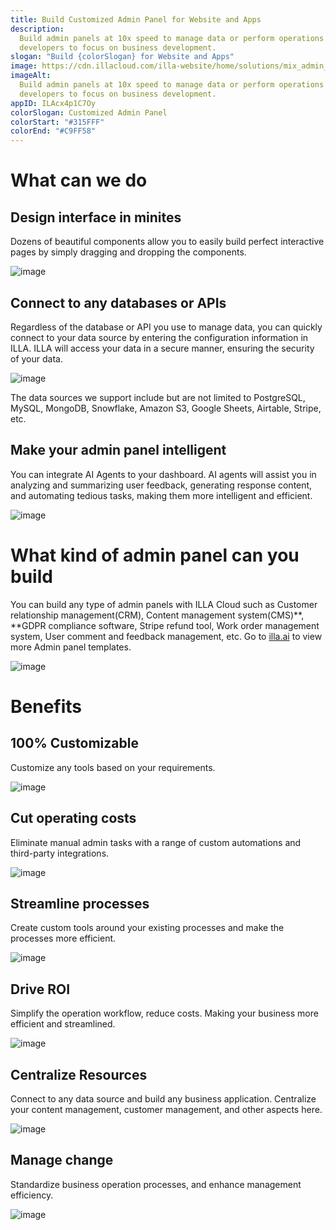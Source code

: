 ```yaml
---
title: Build Customized Admin Panel for Website and Apps
description:
  Build admin panels at 10x speed to manage data or perform operations and allow
  developers to focus on business development.
slogan: "Build {colorSlogan} for Website and Apps"
image: https://cdn.illacloud.com/illa-website/home/solutions/mix_admin_panel.webp
imageAlt:
  Build admin panels at 10x speed to manage data or perform operations and allow
  developers to focus on business development.
appID: ILAcx4p1C7Oy
colorSlogan: Customized Admin Panel
colorStart: "#315FFF"
colorEnd: "#C9FF58"
---
```


# What can we do

## Design interface in minites

Dozens of beautiful components allow you to easily build perfect interactive
pages by simply dragging and dropping the components.

![image](https://cdn.illacloud.com/official-website/img/solutions/dashboard/design.svg)

## Connect to any databases or APIs

Regardless of the database or API you use to manage data, you can quickly
connect to your data source by entering the configuration information in ILLA.
ILLA will access your data in a secure manner, ensuring the security of your
data.

![image](https://cdn.illacloud.com/official-website/img/solutions/cms/data-source.svg)

The data sources we support include but are not limited to PostgreSQL, MySQL,
MongoDB, Snowflake, Amazon S3, Google Sheets, Airtable, Stripe, etc.

## Make your admin panel intelligent

You can integrate AI Agents to your dashboard. AI agents will assist you in
analyzing and summarizing user feedback, generating response content, and
automating tedious tasks, making them more intelligent and efficient.

![image](https://cdn.illacloud.com/official-website/img/solutions/dashboard/analysis.gif)

# What kind of admin panel can you build

You can build any type of admin panels with ILLA Cloud such as Customer
relationship management(CRM), Content management system(CMS)**, **GDPR
compliance software, Stripe refund tool, Work order management system, User
comment and feedback management, etc. Go to [illa.ai](https://illa.ai/app) to
view more Admin panel templates.

![image](https://cdn.illacloud.com/official-website/img/solutions/admin-panel/admin-panel.svg)

# Benefits

## 100% Customizable

Customize any tools based on your requirements.

![image](https://cdn.illacloud.com/official-website/img/solutions/custom.svg)

## Cut operating costs

Eliminate manual admin tasks with a range of custom automations and third-party
integrations.

![image](https://cdn.illacloud.com/official-website/img/solutions/cut-cost.svg)

## Streamline processes

Create custom tools around your existing processes and make the processes more
efficient.

![image](https://cdn.illacloud.com/official-website/img/solutions/process.svg)

## Drive ROI

Simplify the operation workflow, reduce costs. Making your business more
efficient and streamlined.

![image](https://cdn.illacloud.com/official-website/img/solutions/roi.svg)

## Centralize Resources

Connect to any data source and build any business application. Centralize your
content management, customer management, and other aspects here.

![image](https://cdn.illacloud.com/official-website/img/solutions/centralize.svg)

## Manage change

Standardize business operation processes, and enhance management efficiency.

![image](https://cdn.illacloud.com/official-website/img/solutions/change.svg)
